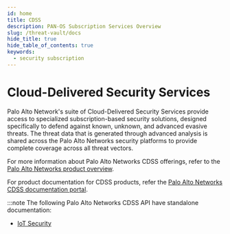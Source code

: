 ```yaml
---
id: home
title: CDSS
description: PAN-OS Subscription Services Overview
slug: /threat-vault/docs
hide_title: true
hide_table_of_contents: true
keywords:
  - security subscription
---
```


# Cloud-Delivered Security Services

Palo Alto Network's suite of Cloud-Delivered Security Services provide access to specialized subscription-based security solutions, designed specifically to defend against known, unknown, and advanced evasive threats. The threat data that is generated through advanced analysis is shared across the Palo Alto Networks security platforms to provide complete coverage across all threat vectors.

For more information about Palo Alto Networks CDSS offerings, refer to the [Palo Alto Networks product overview](https://www.paloaltonetworks.com/network-security/security-subscriptions).

For product documentation for CDSS products, refer the [Palo Alto Networks CDSS documentation portal](https://docs.paloaltonetworks.com/cdss).

:::note
The following Palo Alto Networks CDSS API have standalone documentation:

- [IoT Security](https://panos.pan.dev/api/iot/iot-public-api)
  
